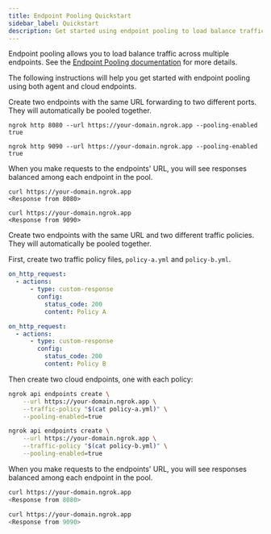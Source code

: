```yaml
---
title: Endpoint Pooling Quickstart
sidebar_label: Quickstart
description: Get started using endpoint pooling to load balance traffic with ngrok.
---
```



Endpoint pooling allows you to load balance traffic across multiple endpoints. See the [Endpoint Pooling documentation](/universal-gateway/pooling/) for more details.

The following instructions will help you get started with endpoint pooling using both agent and cloud endpoints.

<Tabs groupId="endpoint-type" queryString="ept">
<TabItem value="agent-endpoint" label="Agent Endpoints" default>

Create two endpoints with the same URL forwarding to two different ports. They will automatically be pooled together.

```
ngrok http 8080 --url https://your-domain.ngrok.app --pooling-enabled true
```

```
ngrok http 9090 --url https://your-domain.ngrok.app --pooling-enabled true
```

When you make requests to the endpoints' URL, you will see responses balanced
among each endpoint in the pool.

```
curl https://your-domain.ngrok.app
<Response from 8080>

curl https://your-domain.ngrok.app
<Response from 9090>
```

</TabItem>
<TabItem value="cloud-endpoint" label="Cloud Endpoints">

Create two endpoints with the same URL and two different traffic policies. They will automatically be pooled together.

First, create two traffic policy files, `policy-a.yml` and `policy-b.yml`.

```yaml title="policy-a.yml" mode=traffic-policy
on_http_request:
  - actions:
      - type: custom-response
        config:
          status_code: 200
          content: Policy A
```

```yaml title="policy-b.yml" mode=traffic-policy
on_http_request:
  - actions:
      - type: custom-response
        config:
          status_code: 200
          content: Policy B
```

Then create two cloud endpoints, one with each policy:

```sh title="Command line"
ngrok api endpoints create \
    --url https://your-domain.ngrok.app \
    --traffic-policy "$(cat policy-a.yml)" \
    --pooling-enabled=true

ngrok api endpoints create \
    --url https://your-domain.ngrok.app \
    --traffic-policy "$(cat policy-b.yml)" \
    --pooling-enabled=true
```

When you make requests to the endpoints' URL, you will see responses balanced
among each endpoint in the pool.

```sh title="Command line"
curl https://your-domain.ngrok.app
<Response from 8080>

curl https://your-domain.ngrok.app
<Response from 9090>
```

</TabItem>
</Tabs>
